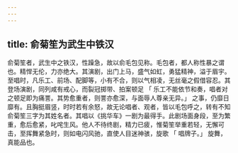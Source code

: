 ```yaml
---
---
---
```

title: 俞菊笙为武生中铁汉
---



俞菊笙者，武生中之铁汉，性躁急，故以俞毛包见称。毛包者，都人称性暴之谓也。精悍无伦，力亦绝大。其演剧，出门上马，盛气如虹，勇猛精神，溢于眉宇。至唱时，凡乐工、前场、配脚等，小有不合，则以气相凌，无丝毫之假借容忍。其登场演剧，同列咸有戒心，而裂冠掷带、拍案顿足 「 乐工不能依节和奏，唱者对之顿足即为痛詈。其势愈重者，则詈亦愈深，与面辱人尊亲无异。」 之事，仍靡日靡有。且胸挺眉竖，时时若有余怒，故无论唱者、观者，皆以毛包呼之，转有不知俞菊笙三字为其姓名者。其唱以《挑华车》一剧为最得手。此剧场面身段，至为繁重，愈后愈紧，叱咤生风。他人不待终剧，精力已疲，惟菊笙举重若轻，无懈可击，至挥舞紧急时，则如电闪风驰，直使人目迷神骇，旋歌 「 唱牌子。」 旋舞，真能品也。